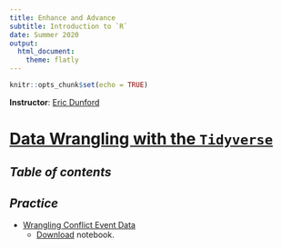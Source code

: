 ```yaml
---
title: Enhance and Advance
subtitle: Introduction to `R` 
date: Summer 2020
output: 
  html_document:
    theme: flatly
---
```


```r
knitr::opts_chunk$set(echo = TRUE)
```

**Instructor**: [Eric Dunford](http://ericdunford.com/)


# [Data Wrangling with the `Tidyverse`](lectures/wrangling/data_wrangling_enhance_and_advance_intro_to_R.html)

## _Table of contents_



## _Practice_ 

- [Wrangling Conflict Event Data](lectures/wrangling/walkthroughs/manipulating-conflict-data.nb.html)
  - [Download](lectures/wrangling/walkthroughs/manipulating-conflict-data.Rmd.zip) notebook.


